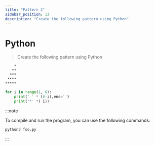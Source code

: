 ```yaml
---
title: "Pattern 2"
sidebar_position: 13
description: "Create the following pattern using Python"
---
```



# <Heading name="banner" description="Pattern 2">Python</Heading>

> Create the following pattern using Python

```
    *
   **
  ***
 ****
*****
```

```python
for i in range(1, 6):
    print(' ' * (6-i),end='')
    print('*' *( i))
```

:::note

To compile and run the program, you can use the following commands:

```bash
python3 foo.py
```

:::
